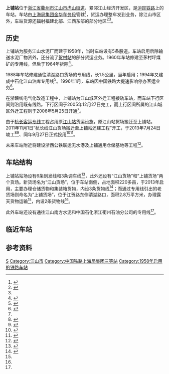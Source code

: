 {{Infobox China railway station
|name = 上铺站
|eng_name = Shangpu Railway Station
|symbol_right = {{rint|cn|rail}}
|image = 201708 Shangpu Station.jpg
|caption = 站场
|other_name= 
|code = 32648<ref>{{cite book|title=中华人民共和国铁路车站代码（GB/T 10302-2010）|publisher=中国标准出版社|year=2010|isbn=155066140495|ignore-isbn-error=true|pages=31}}</ref>
|commercial_code =SKH
|pinyin_code = SPU
|type= 货运站
|业务性质 = 
|技术性质= 
|address = [[浙江省|浙江省]][[衢州市|衢州市]][[江山市|江山市]][[虎山街道_(江山市)|虎山街道]]
|coordinates = {{coord|28.699959|N|118.578318|E|format=dms|display=inline,title|type:railwaystation_region:CN}}
|built= 
|opened=
|owned = [[上海局集团|上海局集团]]金华车务段
|operator= [[上海局集团|上海局集团]]金华货运中心衢州经营部
|line = [[沪昆铁路|沪昆铁路]]
|classification =三等站
|platform = 
|tracks = 9
|website = 
}}
'''上铺站'''位于[[浙江省|浙江省]][[衢州市|衢州市]][[江山市|江山市]][[虎山街道_(江山市)|虎山街道]]、紧邻江山经济开发区，是[[沪昆铁路|沪昆铁路]]上的车站。车站由[[上海局集团|上海局集团]][[金华车务段|金华车务段]]管辖<ref>{{cite news|title=装卸“三兄弟”齐头并进拓展市场|url=http://szb.peoplerail.com/shtml/rmtdb/20110811/44839.shtml|publisher=人民铁道网|date=2011-08-11|accessdate=2020-07-29|archive-date=2020-07-29|archive-url=https://web.archive.org/web/20200729070612/http://szb.peoplerail.com/shtml/rmtdb/20110811/44839.shtml|dead-url=no}}</ref>，货运办理整车发到业务，除江山市区外，车站货源还辐射福建北部、江西东部的部分地区<ref name="95306info">{{cite web|url=http://hyfw.95306.cn/hyinfo/action/FwcszsAction_index?type=1|title=营业站服务信息查询|publisher=中国铁路95306网|accessdate=2020-07-29|archive-date=2018-09-14|archive-url=https://web.archive.org/web/20180914133603/http://hyfw.95306.cn/hyinfo/action/FwcszsAction_index?type=1|dead-url=no}}</ref><ref name="jg"/>。

==历史==
上铺站为服务江山水泥厂而建于1958年，当时车站设有5条股道。车站启用后除输送水泥厂物资外，还分流了[[贺村站|贺村站]]的部分货运业务。1960年车站修建至茅村坪煤矿的专用线，但后于1964年拆除<Ref>{{cite book|author=江山市志编纂委员会|title=江山市志|year=1990|publisher=浙江人民出版社}}</ref>{{rp|268}}。

1988年车站修建通往清湖路口货场的专用线，长1.5公里，当年启用；1994年又建成中石化江山油库专用线<ref name="cn">{{cite book|author=江山市地方志编纂委员会|title=江山市志: 1988-2007|publisher=方志出版社|year=2013|isbn=9787514408874}}</ref>{{rp|222}}。1996年1月，车站因[[中国铁路大提速|中国铁路大提速]]影响停办客运业务<Ref>{{cite book|author=衢州市地方志编委会|title=衢州市志: 1985-2005|publisher=中国文史出版社|year=2016|isbn=9787503475344}}</ref>{{rp|156}}。

在浙赣线电气化改造工程中，上铺站为江山城区外迁工程接轨车站，而车站下行区间则沿用既有线路。下行区间于2005年12月27日完工，而上行区间所属的江山城区外迁工程则于2006年5月25日开通<ref name="cn"/>{{rp|223}}。

由于[[杭长客运专线|杭长客运专线]]工程占用原[[江山站|江山站]]货运设施，原江山站货场搬迁至上铺站。2011年11月1日“杭长线江山货场搬迁至上铺站还建工程”开工，于2013年7月24日竣工<ref>{{cite news|title=杭长线江山货场搬迁至上铺站还建工程顺利竣工验收|url=http://www.shhuatie.com/case/490138433.html|publisher=上海华铁工程咨询有限公司|accessdate=2020-07-29|archive-date=2020-07-29|archive-url=https://web.archive.org/web/20200729090054/http://www.shhuatie.com/case/490138433.html|dead-url=no}}</ref><ref name="jg">{{cite news|title=江山上铺货场通过竣工验收|url=http://www.21js.com/html/2013/07/160719.shtml|publisher=江山信息网|work=江山电视台|date=2013-07-26|accessdate=2020-07-29|archive-date=2020-07-29|archive-url=https://web.archive.org/web/20200729060528/http://www.21js.com/html/2013/07/160719.shtml|dead-url=no}}</ref>、同年9月27日正式投用<ref name="fy">{{cite news|title=江山铁路货场明天正式投入运行|url=http://www.21js.com/html/2013/09/167497.shtml|publisher=江山信息网|work=江山电视台|date=2013-09-27|accessdate=2020-07-29|archive-date=2020-07-29|archive-url=https://web.archive.org/web/20200729090148/http://www.21js.com/html/2013/09/167497.shtml|dead-url=no}}</ref><ref>{{cite book|author=衢州市地方志编纂委员会|title=衢州年鉴2013|year=2015|publisher=中国文史出版社|isbn=978-7-5034-6178-1}}</ref>。

未来车站附近将建设浙西公铁联运无水港及上铺通用仓储基地等工程<Ref>
{{cite news|title=三个项目集中清表 虎山街道征迁大会战圆满收官|url=http://21js.com/html/2017/12/274376.shtml|publisher=江山信息网|work=江山电视台|date=2017-12-04|accessdate=2020-07-29|archive-date=2020-07-29|archive-url=https://web.archive.org/web/20200729063317/http://21js.com/html/2017/12/274376.shtml|dead-url=no}}
</ref>。

==车站结构==
上铺站站场设有6条到发线和3条调车线<ref>{{cite journal|author=章宏嵩|title=关于江山市区铁路货场整合问题的探讨|work=上海铁道科技|year=2010|doi=10.3969/j.issn.1673-7652.2010.02.010}}</ref>，此外还设有“江山货场”和“上铺货场”两个货场。新货场名为“江山货场”，位于车站南侧，占地面积220多亩，于2013年启用，主要办理仓储货物和集装箱货物，内设3条货物线<Ref>
{{Cite news|title=江山铁路货场投入使用|url=http://www.zj.gov.cn/art/2013/11/7/art_13092_969976.html|work=省发改委|publisher=浙江省人民政府|date=2013-11-07|accessdate=2020-07-29|archive-date=2020-07-29|archive-url=https://web.archive.org/web/20200729055341/http://www.zj.gov.cn/art/2013/11/7/art_13092_969976.html|dead-url=no}}
</ref>；而通过专用线引出的老货场则命名为“上铺货场”，位于江贺路东侧清湖路口，面积2.8万平方米，办理露天货物运输<ref name="fy"/>，内设2条货物线<ref name="95306info"/>。

此外车站还设有通往江山南方水泥和中国石化浙江衢州石油分公司的专用线<ref name="95306info"/>。

== 临近车站 ==
{{start rail box|[[中国铁路|中国铁路]]}}
{{s-inop|[[江山站|江山站]]|[[上海站|上海]]方向}}
{{s-line|[[沪昆铁路|沪昆铁路]]<br />← 7km 上铺站 6km →}}
{{s-inop|[[贺村站|贺村站]]|[[昆明站|昆明]]方向}}
{{end box}}

== 参考资料 ==
{{Commons category|Shangpu Railway Station}}
{{reflist}}

{{沪昆铁路}}
[[Category:衢州市铁路车站|S]]
[[Category:江山市|Category:江山市]]
[[Category:中国铁路上海局集团三等站|Category:中国铁路上海局集团三等站]]
[[Category:1958年启用的铁路车站|Category:1958年启用的铁路车站]]